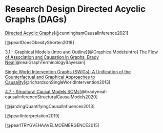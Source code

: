 # Research Design Directed Acyclic Graphs (DAGs)

[Directed Acyclic Graphs](https://mixtape.scunning.com/03-directed_acyclical_graphs)[@cunninghamCausalInference2021]

[@pearlDoesObesityShorten2018]

[3.1 - Graphical Models (Intro and Outline)](https://www.youtube.com/watch?v=Go4EkHN_PcA&list=PLoazKTcS0Rzb6bb9L508cyJ1z-U9iWkA0&index=20)[@GraphicalModelsIntro]
[The Flow of Association and Causation in Graphs, Brady Neal](https://www.bradyneal.com/slides/3%20-%20The%20Flow%20of%20Association%20and%20Causation%20in%20Graphs.pdf)[@nealGraphTerminologyBayesian]

[Single World Intervention Graphs (SWIGs): A Unification of the Counterfactual and Graphical Approaches to Causality](https://web.lists.fas.harvard.edu/archive/list/gov3009-l@lists.fas.harvard.edu/message/LDAWMEPQRYWZUS2KVELIJ4LPI6INHVQG/attachment/4/wp128.pdf)[@richardsonSingleWorldIntervention2013]


[4.7 - Structural Causal Models SCMs](https://www.youtube.com/watch?v=dQeRqb0N6gs)[@bradyneal-causalinferenceStructuralCausalModels2020]

[@janzingQuantifyingCausalInfluences2013]

[@pearlInterpretation2019]

[@pearlTRYGVEHAAVELMOEMERGENCE2015]
